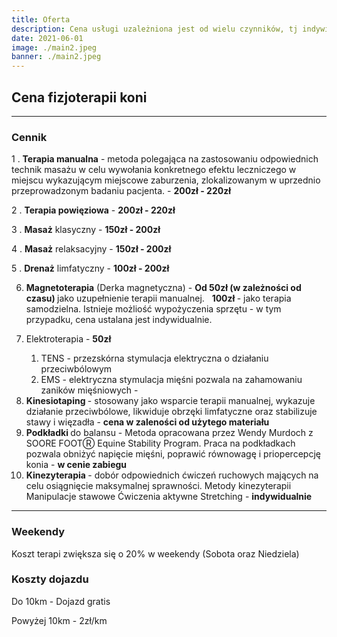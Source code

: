 ```yaml
---
title: Oferta
description: Cena usługi uzależniona jest od wielu czynników, tj indywidualnych wymagań terapeutycznych konia, lokalizacji i zapotrzebowania na usługi dodatkowe.
date: 2021-06-01
image: ./main2.jpeg
banner: ./main2.jpeg
---
```


## Cena fizjoterapii koni

---

### Cennik

1 . <b>Terapia manualna</b> - metoda polegająca na zastosowaniu odpowiednich technik masażu w celu wywołania konkretnego efektu leczniczego w miejscu wykazującym miejscowe zaburzenia, zlokalizowanym w uprzednio przeprowadzonym badaniu pacjenta. - <b>200zł - 220zł</b>

2 . <b>Terapia powięziowa</b> - <b>200zł - 220zł</b>

3 . <b>Masaż</b> klasyczny - <b>150zł - 200zł</b>

4 . <b>Masaż</b> relaksacyjny - <b>150zł - 200zł</b>

5 . <b>Drenaż</b> limfatyczny - <b>100zł - 200zł</b>

6. <b>Magnetoterapia</b>  (Derka magnetyczna) -
     <b>
        Od 50zł (w zależności od czasu)
    </b>  jako uzupełnienie terapii manualnej. &nbsp;
     <b>
        100zł
    </b>  - jako terapia samodzielna. Istnieje możliość wypożyczenia sprzętu - w tym przypadku, cena ustalana jest indywidualnie.

7. Elektroterapia - <b>50zł</b>

    1. TENS - przezskórna stymulacja elektryczna o działaniu przeciwbólowym
    2. EMS - elektryczna stymulacja mięśni pozwala na zahamowaniu zaników mięśniowych -

8. <b>
       Kinesiotaping
   </b>  - stosowany jako wsparcie terapii manualnej, wykazuje działanie przeciwbólowe, likwiduje obrzęki limfatyczne oraz stabilizuje stawy i więzadła -
     <b>cena w zaleności od użytego materiału</b>
9. <b>
       Podkładki
   </b>  do balansu - Metoda opracowana przez Wendy Murdoch z SOORE FOOTⓇ Equine Stability Program.
    Praca
    na podkładkach pozwala obniżyć napięcie mięśni, poprawić równowagę i priopercepcję konia -
     <b>w cenie zabiegu</b>
10. <b>
        Kinezyterapia
    </b> - dobór odpowiednich ćwiczeń ruchowych mających na celu osiągnięcie maksymalnej sprawności. Metody kinezyterapii
    Manipulacje stawowe
    Ćwiczenia aktywne
    Stretching -
    <b>indywidualnie</b>

---

### Weekendy

Koszt terapi zwiększa się o 20% w weekendy (Sobota oraz Niedziela)

### Koszty dojazdu

Do 10km - Dojazd gratis

Powyżej 10km - 2zł/km
